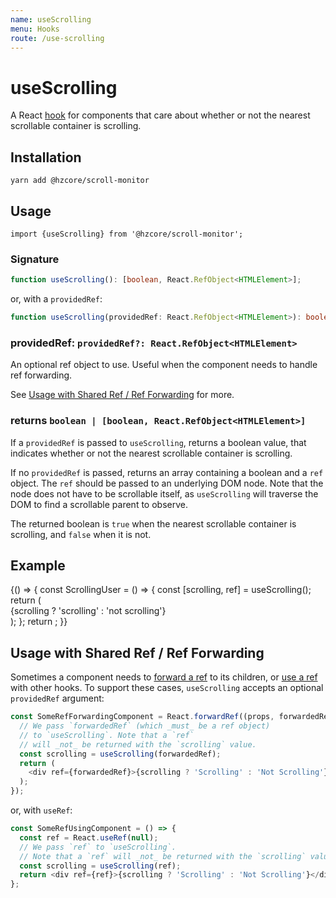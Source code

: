 ```yaml
---
name: useScrolling
menu: Hooks
route: /use-scrolling
---
```



# useScrolling

A React [hook] for components that care about whether or not
the nearest scrollable container is scrolling.

## Installation

```shell
yarn add @hzcore/scroll-monitor
```

## Usage

```
import {useScrolling} from '@hzcore/scroll-monitor';
```

### Signature

```ts
function useScrolling(): [boolean, React.RefObject<HTMLElement>];
```

or, with a `providedRef`:

```ts
function useScrolling(providedRef: React.RefObject<HTMLElement>): boolean;
```

### providedRef: `providedRef?: React.RefObject<HTMLElement>`

An optional ref object to use.
Useful when the component needs to handle ref forwarding.

See [Usage with Shared Ref / Ref Forwarding] for more.

### returns `boolean | [boolean, React.RefObject<HTMLElement>]`

If a `providedRef` is passed to `useScrolling`,
returns a boolean value, that indicates whether or not
the nearest scrollable container is scrolling.

If no `providedRef` is passed, returns an array containing a boolean
and a `ref` object. The `ref` should be passed to an underlying DOM node.
Note that the node does not have to be scrollable itself,
as `useScrolling` will traverse the DOM to find a scrollable parent
to observe.

The returned boolean is `true` when the nearest
scrollable container is scrolling, and `false` when it is not.

## Example

<Playground>
  {() => {
    const ScrollingUser = () => {
      const [scrolling, ref] = useScrolling();
      return (
        <div
          ref={ref}
          style={{
            display: 'flex',
            justifyContent: 'center',
            alignItems: 'center',
            width: '100%',
            height: 250,
            fontSize: '2em',
            color: `${scrolling ? 'white' : 'yellow'}`,
            background: `${scrolling ? 'green' : 'red'}`,
          }}
        >
          {scrolling ? 'scrolling' : 'not scrolling'}
        </div>
      );
    };
    return <ScrollingUser />;
  }}
</Playground>

## Usage with Shared Ref / Ref Forwarding

Sometimes a component needs to [forward a ref] to its children,
or [use a ref][useref] with other hooks.
To support these cases, `useScrolling`
accepts an optional `providedRef` argument:

```js
const SomeRefForwardingComponent = React.forwardRef((props, forwardedRef) => {
  // We pass `forwardedRef` (which _must_ be a ref object)
  // to `useScrolling`. Note that a `ref`
  // will _not_ be returned with the `scrolling` value.
  const scrolling = useScrolling(forwardedRef);
  return (
    <div ref={forwardedRef}>{scrolling ? 'Scrolling' : 'Not Scrolling'}</div>
  );
});
```

or, with `useRef`:

```js
const SomeRefUsingComponent = () => {
  const ref = React.useRef(null);
  // We pass `ref` to `useScrolling`.
  // Note that a `ref` will _not_ be returned with the `scrolling` value.
  const scrolling = useScrolling(ref);
  return <div ref={ref}>{scrolling ? 'Scrolling' : 'Not Scrolling'}</div>;
};
```

[hook]: https://reactjs.org/docs/hooks-overview.html
[ref]: https://reactjs.org/docs/refs-and-the-dom.html
[useref]: https://reactjs.org/docs/hooks-reference.html#useref
[callback ref]: https://reactjs.org/docs/refs-and-the-dom.html#callback-refs
[ref object]: https://reactjs.org/docs/refs-and-the-dom.html#accessing-refs
[forward a ref]: https://reactjs.org/docs/forwarding-refs.html
[usage with shared ref / ref forwarding]: #usage-with-shared-ref--ref-forwarding
